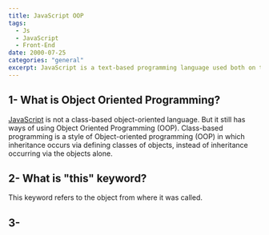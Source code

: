 ```yaml
---
title: JavaScript OOP
tags:
  - Js
  - JavaScript
  - Front-End
date: 2000-07-25
categories: "general" 
excerpt: JavaScript is a text-based programming language used both on the client-side and server-side that allows you to make web pages interactive. Where HTML and CSS are languages that give structure and style to web pages, JavaScript gives web pages interactive elements that engage a user.
---
```


## 1- What is Object Oriented Programming?

[<span className="link">JavaScript</span>](https://en.wikipedia.org/wiki/JavaScript) is not a class-based object-oriented language. But it still has ways of using Object Oriented Programming (OOP). Class-based programming is a style of Object-oriented programming (OOP) in which inheritance occurs via defining classes of objects, instead of inheritance occurring via the objects alone. 

## 2- What is "this" keyword?

This keyword refers to the object from where it was called.

## 3-